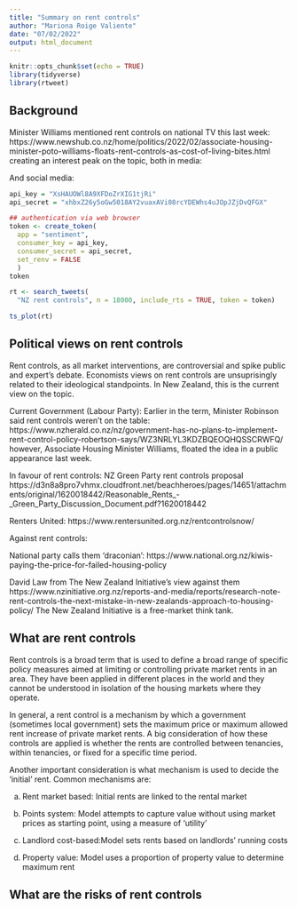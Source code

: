 ```yaml
---
title: "Summary on rent controls"
author: "Mariona Roige Valiente"
date: "07/02/2022"
output: html_document
---
```


```r
knitr::opts_chunk$set(echo = TRUE)
library(tidyverse)
library(rtweet)

```

## Background
Minister Williams mentioned rent controls on national TV this last week: 
https://www.newshub.co.nz/home/politics/2022/02/associate-housing-minister-poto-williams-floats-rent-controls-as-cost-of-living-bites.html creating an interest peak on the topic, both in media:




And social media: 

```r
api_key = "XsHAUOWl8A9XFDoZrXIG1tjRi"
api_secret = "xhbxZ26y5oGw5018AY2vuaxAVi08rcYDEWhs4uJOpJZjDvQFGX"

## authentication via web browser
token <- create_token(
  app = "sentiment",
  consumer_key = api_key, 
  consumer_secret = api_secret,
  set_renv = FALSE
  ) 
token
```

```r
rt <- search_tweets(
  "NZ rent controls", n = 18000, include_rts = TRUE, token = token)

ts_plot(rt)
```


## Political views on rent controls
Rent controls, as all market interventions, are controversial and spike public and expert's debate. Economists views on rent controls are unsuprisingly related to their ideological standpoints. In New Zealand, this is the current view on the topic.

Current Government (Labour Party):
Earlier in the term, Minister Robinson said rent controls weren't on the table: https://www.nzherald.co.nz/nz/government-has-no-plans-to-implement-rent-control-policy-robertson-says/WZ3NRLYL3KDZBQEOQHQSSCRWFQ/
however, Associate Housing Minister Williams, floated the idea in a public appearance last week. 


In favour of rent controls:
NZ Green Party rent controls proposal https://d3n8a8pro7vhmx.cloudfront.net/beachheroes/pages/14651/attachments/original/1620018442/Reasonable_Rents_-_Green_Party_Discussion_Document.pdf?1620018442

Renters United: https://www.rentersunited.org.nz/rentcontrolsnow/

Against rent controls: 

National party calls them 'draconian': https://www.national.org.nz/kiwis-paying-the-price-for-failed-housing-policy

David Law from The New Zealand Initiative's view against them https://www.nzinitiative.org.nz/reports-and-media/reports/research-note-rent-controls-the-next-mistake-in-new-zealands-approach-to-housing-policy/
The New Zealand Initiative is a free-market think tank. 

## What are rent controls
Rent controls is a broad term that is used to define a broad range of specific policy measures aimed at limiting or controlling private market rents in an area. They have been applied in different places in the world and they cannot be understood in isolation of the housing markets where they operate. 

In general, a rent control is a mechanism by which a government (sometimes local government) sets the maximum price or maximum allowed rent increase of private market rents. A big consideration of how these controls are applied is whether the rents are controlled between tenancies, within tenancies, or fixed for a specific time period. 

Another important consideration is what mechanism is used to decide the 'initial' rent. Common mechanisms are:

a) Rent market based: Initial rents are linked to the rental market

b) Points system: Model attempts to capture value without using market prices as starting point, using a measure of 'utility'
c) Landlord cost-based:Model sets rents based on landlords' running costs
d) Property value: Model uses a proportion of property value to determine maximum rent


## What are the risks of rent controls

## 
